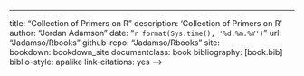 ---
title: "Collection of Primers on R"
description: 'Collection of Primers on R'
author: "Jordan Adamson"
date: "`r format(Sys.time(), '%d.%m.%Y')`"
url: "Jadamso/Rbooks"
github-repo: "Jadamso/Rbooks"
site: bookdown::bookdown_site
documentclass: book
bibliography: [book.bib]
biblio-style: apalike
link-citations: yes
-->



<!--
## To Create Book
bookdown::render_book('index.Rmd')
## After Creating Book
git add . 
git commit -m ''
-->

<!--
## To Recreate from scratch, use a template
bookdown::create_gitbook('index.Rmd')
-->


